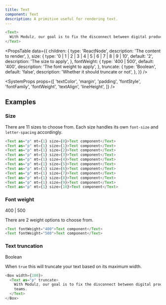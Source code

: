 ```yaml
---
title: Text
component: Text
description: A primitive useful for rendering text.
---
```


```js live
<Text>
  With Modulz, our goal is to fix the disconnect between digital product teams.
</Text>
```

<PropsTable
  data={{
    children: {
      type: 'ReactNode',
      description: 'The content to render',
    },
    size: {
      type: '0 | 1 | 2 | 3 | 4 | 5 | 6 | 7 | 8 | 9 | 10',
      default: '2',
      description: 'The size to apply',
    },
    fontWeight: {
      type: '400 | 500',
      default: '400',
      description: 'The font weight to apply',
    },
    truncate: {
      type: 'Boolean',
      default: 'false',
      description: 'Whether it should truncate or not',
    },
  }}
/>

<SystemProps
  props={[
    'textColor',
    'margin',
    'padding',
    'fontStyle',
    'fontFamily',
    'fontWeight',
    'textAlign',
    'lineHeight',
  ]}
/>

## Examples

### Size

There are 11 sizes to choose from. Each size handles its own `font-size` and `letter-spacing` accordingly.

```js live
<Text as="p" mt={1} size={0}>Text component</Text>
<Text as="p" mt={1} size={1}>Text component</Text>
<Text as="p" mt={1} size={2}>Text component</Text>
<Text as="p" mt={1} size={3}>Text component</Text>
<Text as="p" mt={1} size={4}>Text component</Text>
<Text as="p" mt={1} size={5}>Text component</Text>
<Text as="p" mt={1} size={6}>Text component</Text>
<Text as="p" mt={1} size={7}>Text component</Text>
<Text as="p" mt={1} size={8}>Text component</Text>
<Text as="p" mt={1} size={9}>Text component</Text>
<Text as="p" mt={1} size={10}>Text component</Text>
```

### Font weight

<Prop isOptional default="400">
  400 | 500
</Prop>

There are 2 weight options to choose from.

```js live
<Text fontWeight="400">Text component</Text>
<Text fontWeight="500">Text component</Text>
```

### Text truncation

<Prop isOptiona default="false">
  Boolean
</Prop>

When `true` this will truncate your text based on its maximum width.

```js live
<Box width={100}>
  <Text as="p" truncate>
    With Modulz, our goal is to fix the disconnect between digital product
    teams.
  </Text>
</Box>
```
